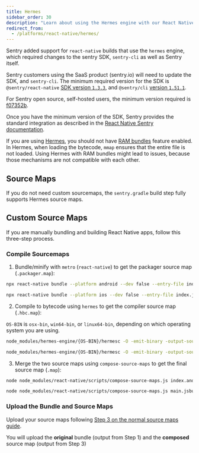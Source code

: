 ```yaml
---
title: Hermes
sidebar_order: 30
description: "Learn about using the Hermes engine with our React Native SDK."
redirect_from:
  - /platforms/react-native/hermes/
---
```


Sentry added support for `react-native` builds that use the `hermes` engine, which required changes to the sentry SDK, `sentry-cli` as well as Sentry itself.

Sentry customers using the SaaS product (sentry.io) will need to update the SDK, and `sentry-cli`.
The minimum required version for the SDK is `@sentry/react-native` [SDK version `1.3.3`](https://github.com/getsentry/sentry-react-native/releases/tag/1.3.3),
and `@sentry/cli` [version `1.51.1`](https://github.com/getsentry/sentry-cli/releases/tag/1.51.1).

For Sentry open source, self-hosted users, the minimum version required is [f07352b](https://hub.docker.com/r/getsentry/sentry/tags?page=1&name=f07352b).

Once you have the minimum version of the SDK, Sentry provides the standard integration as described in the [React Native Sentry documentation](/platforms/react-native/).

<Note>

If you are using [Hermes](/platforms/react-native/manual-setup/hermes/), you should not have [RAM bundles](/platforms/react-native/manual-setup/ram-bundles/) feature enabled. In Hermes, when loading the bytecode, `mmap` ensures that the entire file is not loaded. Using Hermes with RAM bundles might lead to issues, because those mechanisms are not compatible with each other.

</Note>

## Source Maps

If you do not need custom sourcemaps, the `sentry.gradle` build step fully supports Hermes source maps.

## Custom Source Maps

If you are manually bundling and building React Native apps, follow this three-step process.

### Compile Sourcemaps

1. Bundle/minify with `metro` (`react-native`) to get the packager source map (`.packager.map`):

```bash {tabTitle:Android}
npx react-native bundle --platform android --dev false --entry-file index.js --bundle-output index.android.bundle --sourcemap-output index.android.bundle.packager.map
```

```bash {tabTitle:iOS}
npx react-native bundle --platform ios --dev false --entry-file index.js --bundle-output main.jsbundle --sourcemap-output main.jsbundle.packager.map
```

2. Compile to bytecode using `hermes` to get the compiler source map (`.hbc.map`):

<Note>

`OS-BIN` is `osx-bin`, `win64-bin`, or `linux64-bin`, depending on which operating system you are using.

</Note>

```bash {tabTitle:Android}
node_modules/hermes-engine/{OS-BIN}/hermesc -O -emit-binary -output-source-map -out=index.android.bundle.hbc index.android.bundle
```

```bash {tabTitle:iOS}
node_modules/hermes-engine/{OS-BIN}/hermesc -O -emit-binary -output-source-map -out=main.jsbundle.hbc main.jsbundle
```

3. Merge the two source maps using `compose-source-maps` to get the final source map (`.map`):

```bash {tabTitle:Android}
node node_modules/react-native/scripts/compose-source-maps.js index.android.bundle.packager.map index.android.bundle.hbc.map -o index.android.bundle.map
```

```bash {tabTitle:iOS}
node node_modules/react-native/scripts/compose-source-maps.js main.jsbundle.packager.map main.jsbundle.hbc.map -o main.jsbundle.map
```

### Upload the Bundle and Source Maps

Upload your source maps following [Step 3 on the normal source maps guide](/platforms/react-native/sourcemaps/#3-upload-the-bundle-and-source-maps).

<Note>

You will upload the **original** bundle (output from Step 1) and the **composed** source map (output from Step 3)

</Note>
